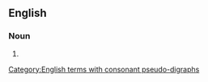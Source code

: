 ==English==

===Noun===
{{head|en|noun form}}

# {{plural of|foothold|lang=en}}

[[Category:English terms with consonant pseudo-digraphs]]